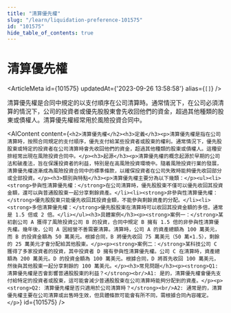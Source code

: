 ```yaml
---
title: "清算優先權"
slug: "/learn/liquidation-preference-101575"
id: "101575"
hide_table_of_contents: true
---
```



# 清算優先權

<ArticleMeta id={101575} updatedAt={'2023-09-26 13:58:58'} alias={`[]`} />
<div className='border-solid border-b border-t-0 my-4 border-[var(--ifm-color-gray-300)]' />

清算優先權是合同中規定的以支付順序在公司清算時。通常情況下，在公司必須清算的情況下，公司的投資者或優先股股東會先收回他們的資金，超過其他種類的股東或債權人。清算優先權經常用於風險投資合同中。

<AIContent content={`<h2>清算優先權</h2><h3>定義</h3><p>清算優先權是指在公司清算時，按照合同規定的支付順序，優先支付給某些投資者或股東的權利。通常情況下，優先股股東或特定的投資者在公司清算時會先收回他們的資金，超過其他種類的股東或債權人。這種安排經常出現在風險投資合同中。</p><h3>起源</h3><p>清算優先權的概念起源於早期的公司法和破產法，旨在保護投資者的利益，特別是在高風險投資環境中。隨着風險投資行業的發展，清算優先權逐漸成為風險投資合同中的標準條款，以確保投資者在公司失敗時能夠優先收回部分或全部投資。</p><h3>類別與特點</h3><p>清算優先權主要分為以下幾類：</p><ul><li><strong>參與性清算優先權：</strong>在公司清算時，優先股股東不僅可以優先收回其投資金額，還可以與普通股股東一起分享剩餘資產。</li><li><strong>非參與性清算優先權：</strong>優先股股東只能優先收回其投資金額，不能參與剩餘資產的分配。</li><li><strong>多倍清算優先權：</strong>優先股股東在清算時可以收回其投資金額的多倍，通常是 1.5 倍或 2 倍。</li></ul><h3>具體案例</h3><p><strong>案例一：</strong>某初創公司 A 獲得了風險投資公司 B 的投資，合同中規定 B 擁有 1.5 倍的非參與性清算優先權。幾年後，公司 A 因經營不善需要清算。清算時，公司 A 的資產總額為 100 萬美元，而 B 的投資金額為 50 萬美元。根據合同，B 將優先收回 75 萬美元（50 萬×1.5），剩餘的 25 萬美元才會分配給其他股東。</p><p><strong>案例二：</strong>某科技公司 C 獲得了多家投資者的投資，其中投資者 D 擁有參與性清算優先權。公司 C 在清算時，資產總額為 200 萬美元。D 的投資金額為 100 萬美元。根據合同，D 將首先收回 100 萬美元，然後與其他股東一起分享剩餘的 100 萬美元。</p><h3>常見問題</h3><p><strong>Q1: 清算優先權是否會影響普通股股東的利益？</strong><br/>A1: 是的，清算優先權會優先支付給特定的投資者或股東，這可能會減少普通股股東在公司清算時能夠分配到的資產。</p><p><strong>Q2: 清算優先權是否只適用於公司清算時？</strong><br/>A2: 通常是的，清算優先權主要在公司清算或出售時生效，但具體條款可能會有所不同，需根據合同內容確定。</p>`} id={101575} />
